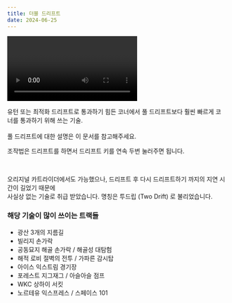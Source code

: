 ```yaml
---
title: 더블 드리프트
date: 2024-06-25
---
```


<Division className="mdRatio">
	<Video fileName="speed/speed-double.mp4" />
</Division>

<Bq>유턴 또는 최적화 드리프트로 통과하기 힘든 코너에서 풀 드리프트보다 훨씬 빠르게 코너를 통과하기 위해 쓰는 기술.<br/><br/>
풀 드리프트에 대한 설명은 <Link target="_blank" href="/docs/learn/speed/tech/full">이 문서</Link>를 참고해주세요.</Bq>

조작법은 드리프트를 하면서 드리프트 키를 연속 두번 눌러주면 됩니다.

<br/>

오리지널 카트라이더에서도 가능했으나, 드리프트 후 다시 드리프트하기 까지의 지연 시간이 길었기 때문에 <br/>
사실상 없는 기술로 취급 받았습니다. 명칭은 투드립 (Two Drift) 로 불리었습니다.

### 해당 기술이 많이 쓰이는 트랙들

- 광산 3개의 지름길
- 빌리지 손가락
- 공동묘지 해골 손가락 / 해골성 대탐험
- 해적 로비 절벽의 전투 / 가파른 감시탑
- 아이스 익스트림 경기장
- 포레스트 지그재그 / 아슬아슬 점프
- WKC 상하이 서킷 
- 노르테유 익스프레스 / 스페이스 101
